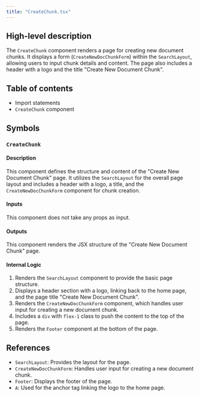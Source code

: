 ```yaml
---
title: "CreateChunk.tsx"
---
```


## High-level description
The `CreateChunk` component renders a page for creating new document chunks. It displays a form (`CreateNewDocChunkForm`) within the `SearchLayout`, allowing users to input chunk details and content. The page also includes a header with a logo and the title "Create New Document Chunk".

## Table of contents
- Import statements
- `CreateChunk` component

## Symbols

### `CreateChunk`
#### Description
This component defines the structure and content of the "Create New Document Chunk" page. It utilizes the `SearchLayout` for the overall page layout and includes a header with a logo, a title, and the `CreateNewDocChunkForm` component for chunk creation.

#### Inputs
This component does not take any props as input.

#### Outputs
This component renders the JSX structure of the "Create New Document Chunk" page.

#### Internal Logic
1. Renders the `SearchLayout` component to provide the basic page structure.
2. Displays a header section with a logo, linking back to the home page, and the page title "Create New Document Chunk".
3. Renders the `CreateNewDocChunkForm` component, which handles user input for creating a new document chunk.
4. Includes a `div` with `flex-1` class to push the content to the top of the page.
5. Renders the `Footer` component at the bottom of the page.

## References
- `SearchLayout`: Provides the layout for the page.
- `CreateNewDocChunkForm`: Handles user input for creating a new document chunk.
- `Footer`: Displays the footer of the page.
- `A`: Used for the anchor tag linking the logo to the home page.
